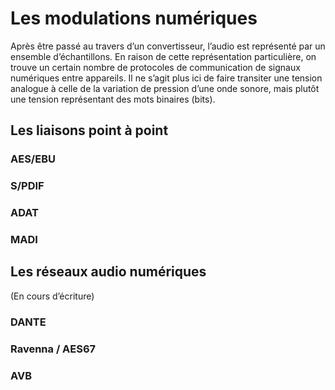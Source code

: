 # Les modulations numériques

Après être passé au travers d'un convertisseur, l'audio est représenté par un ensemble d'échantillons. En raison de cette représentation particulière, on trouve un certain nombre de protocoles de communication de signaux numériques entre appareils. Il ne s'agit plus ici de faire transiter une tension analogue à celle de la variation de pression d'une onde sonore, mais plutôt une tension représentant des mots binaires (bits).

## Les liaisons point à point

### AES/EBU

### S/PDIF

### ADAT

### MADI

## Les réseaux audio numériques

(En cours d'écriture)

### DANTE

### Ravenna / AES67

### AVB